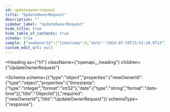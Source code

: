 ```yaml
---
id: updateownerrequest
title: "UpdateOwnerRequest"
description: ""
sidebar_label: "UpdateOwnerRequest"
hide_title: true
hide_table_of_contents: true
schema: true
sample: {"newOwnerId":{"timestamp":0,"date":"2024-07-29T15:51:28.071Z"}}
custom_edit_url: null
---
```



<Heading
  as={"h1"}
  className={"openapi__heading"}
  children={"UpdateOwnerRequest"}
>
</Heading>





<Schema
  schema={{"type":"object","properties":{"newOwnerId":{"type":"object","properties":{"timestamp":{"type":"integer","format":"int32"},"date":{"type":"string","format":"date-time"}},"title":"ObjectId"}},"required":["newOwnerId"],"title":"UpdateOwnerRequest"}}
  schemaType={"response"}
>
  
</Schema>
            